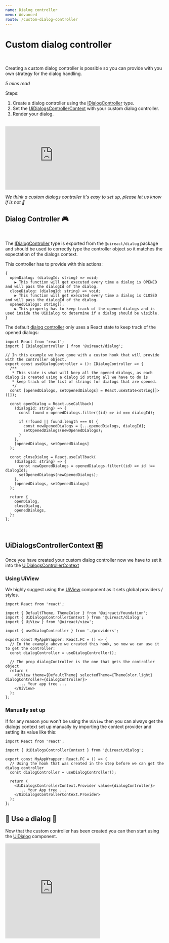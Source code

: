 ```yaml
---
name: Dialog controller
menu: Advanced
route: /custom-dialog-controller
---
```



# Custom dialog controller

<UiLineSeparator />
<br />

Creating a custom dialog controller is possible so you can provide with you own strategy for the dialog handling.

_5 mins read_

Steps:

1. Create a dialog controller using the [IDialogController](https://github.com/inavac182/uireact/blob/main/packages/dialog/src/provider/dialogs-provider.ts#L3) type.
2. Set the [UiDialogsControllerContext](https://github.com/inavac182/uireact/blob/main/packages/dialog/src/provider/dialogs-provider.ts#L13) with your custom dialog controller.
3. Render your dialog.

<br />

<iframe
  src="https://giphy.com/embed/zOvBKUUEERdNm"
  width="300"
  height="200"
  frameBorder="0"
  class="giphy-embed"
  allowFullScreen
></iframe>

_We think a custom dialogs controller it's easy to set up, please let us know if is not 🫣_

## Dialog Controller 🎮

<br />

The [IDialogController](https://github.com/inavac182/uireact/blob/main/packages/dialog/src/provider/dialogs-provider.ts#L3)
type is exported from the `@uireact/dialog` package and should be used to correctly type the controller object so it matches the expectation of the dialogs context.

This controller has to provide with this actions:

```shell
{
  openDialog: (dialogId: string) => void;
    ▶︎ This function will get executed every time a dialog is OPENED and will pass the dialogId of the dialog.
  closeDialog: (dialogId: string) => void;
    ▶︎ This function will get executed every time a dialog is CLOSED and will pass the dialogId of the dialog.
  openedDialogs: string[];
    ▶︎ This property has to keep track of the opened dialogs and is used inside the UiDialog to determine if a dialog should be visible.
}
```

The default [dialog controller](https://github.com/inavac182/uireact/blob/main/src/providers/dialogs-controller.ts#LL4C14-L4C33) only uses a React state to keep track of the opened dialogs:

```tsx
import React from 'react';
import { IDialogController } from '@uireact/dialog';

// In this example we have gone with a custom hook that will provide with the controller object.
export const useDialogController = (): IDialogController => {
  /**
   * This state is what will keep all the opened dialogs, as each dialog is created using a dialog id string all we have to do is
   * keep track of the list of strings for dialogs that are opened.
   */
  const [openedDialogs, setOpenedDialogs] = React.useState<string[]>([]);

  const openDialog = React.useCallback(
    (dialogId: string) => {
      const found = openedDialogs.filter((id) => id === dialogId);

      if (!found || found.length === 0) {
        const newOpenedDialogs = [...openedDialogs, dialogId];
        setOpenedDialogs(newOpenedDialogs);
      }
    },
    [openedDialogs, setOpenedDialogs]
  );

  const closeDialog = React.useCallback(
    (dialogId: string) => {
      const newOpenedDialogs = openedDialogs.filter((id) => id !== dialogId);
      setOpenedDialogs(newOpenedDialogs);
    },
    [openedDialogs, setOpenedDialogs]
  );

  return {
    openDialog,
    closeDialog,
    openedDialogs,
  };
};
```

<br />

## UiDialogsControllerContext 🎛️

Once you have created your custom dialog controller now we have to set it into the [UiDialogsControllerContext](https://github.com/inavac182/uireact/blob/main/packages/dialog/src/provider/dialogs-provider.ts#LL13C14-L13C40)

### Using UiView

We highly suggest using the [UiView](https://uireact.io/packages-view-docs-view) component as it sets global providers / styles.

```tsx
import React from 'react';

import { DefaultTheme, ThemeColor } from '@uireact/foundation';
import { UiDialogsControllerContext } from '@uireact/dialog';
import { UiView } from '@uireact/view';

import { useDialogController } from './providers';

export const MyAppWrapper: React.FC = () => {
  // In the example above we created this hook, so now we can use it to get the controller:
  const dialogController = useDialogController();

  // The prop dialogController is the one that gets the controller object
  return (
    <UiView theme={DefaultTheme} selectedTheme={ThemeColor.light} dialogController={dialogController}>
      ... Your app tree ...
    </UiView>
  );
};
```

### Manually set up

If for any reason you won't be using the `UiView` then you can always get the dialogs context set up manually by importing the
context provider and setting its value like this:

```tsx
import React from 'react';

import { UiDialogsControllerContext } from '@uireact/dialog';

export const MyAppWrapper: React.FC = () => {
  // Using the hook that was created in the step before we can get the dialog controller
  const dialogController = useDialogController();

  return (
    <UiDialogsControllerContext.Provider value={dialogController}>
      ... Your App tree ...
    </UiDialogsControllerContext.Provider>
  );
};
```

## 🏁 Use a dialog 🚀

Now that the custom controller has been created you can then start using the [UiDialog](https://uireact.io/packages-dialog-docs-docs) component.

<iframe
  src="https://giphy.com/embed/6ib6KPmkeAjDTxMxij"
  width="300"
  height="300"
  frameBorder="0"
  class="giphy-embed"
  allowFullScreen
></iframe>
